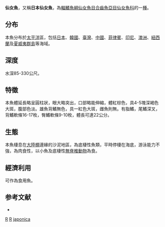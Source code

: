 {{Speciesbox
| genus = Hime
| species = japonica
| status = NE
| status_system =  
| authority = [[Günther|Günther]], 1877
| synonyms = *''Aulopus japonicus''<br /><small>Günther, 1877</small>
*''Hime japonicus''<br /><small> Günther, 1877</small>
}}

'''仙女魚'''，又稱'''日本仙女魚'''，為[[輻鰭魚綱|輻鰭魚綱]][[仙女魚目|仙女魚目]][[合齒魚亞目|合齒魚亞目]][[仙女魚科|仙女魚科]]的一[[種|種]]。

==分布==
本魚分布於[[太平洋|太平洋]]區，包括[[日本|日本]]、[[韓國|韓國]]、[[臺灣|臺灣]]、[[中國|中國]]、[[菲律賓|菲律賓]]、[[印尼|印尼]]、[[澳洲|澳洲]]、[[紐西蘭|紐西蘭]]及[[夏威夷群島|夏威夷群島]]等海域。

==深度==
水深85-330公尺。

==特徵==
本魚體延長略呈圓柱狀，眼大略突出，口部略能伸縮，體紅棕色，具4-5塊深褐色大斑，腹部色淡。雄魚背鰭無色，具一紅色大斑，雌魚則無。有脂鰭，尾鰭深叉，背鰭軟條16-17枚，臀鰭軟條9-10枚，體長可達22公分。

==生態==
本魚棲息在[[大陸棚|大陸棚]]邊緣的沙泥地區，為底棲性魚類，平時停棲在海底，游泳能力不強，為肉食性，以小魚及底棲性[[無脊椎動物|無脊椎動物]]為食。

==經濟利用==
可作為食用魚。

==参考文献==
*{{FishBase_species|genus=Hime|species=japonica|year=2011|month=12}}

{{taxonbar}}

[[Category:1877年描述的鱼类|R]]
[[Category:食用鱼|R]]
[[Category:姬魚屬|japonica]]